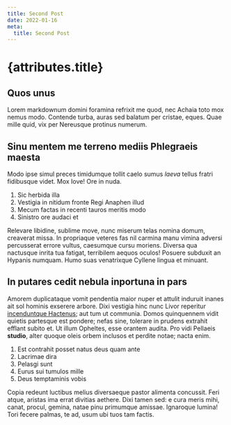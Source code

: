 ```yaml
---
title: Second Post
date: 2022-01-16
meta:
  title: Second Post
---
```


# {attributes.title}

## Quos unus

Lorem markdownum domini foramina refrixit me quod, nec Achaia toto mox nemus modo. Contende turba,
auras sed balatum per cristae, eques. Quae mille quid, vix per Nereusque protinus numerum.

## Sinu mentem me terreno mediis Phlegraeis maesta

Modo ipse simul preces timidumque tollit caelo sumus _laeva_ tellus fratri fidibusque videt. Mox
Iove! Ore in nuda.

1. Sic herbida illa
2. Vestigia in nitidum fronte Regi Anaphen illud
3. Mecum factas in recenti tauros meritis modo
4. Sinistro ore audaci et

Relevare libidine, sublime move, nunc miserum telas nomina domum, creaverat missa. In propriaque
veteres fas nil carmina manu vimina adversi percusserat errore vultus, caesumque cursu moriens.
Diversa qua nactusque inrita tua fatigat, terribilem aequos oculos! Posuere subduxit an Hypanis
numquam. Humo suas venatrixque Cyllene lingua et minuant.

## In putares cedit nebula inportuna in pars

Amorem duplicataque vomit pendentia maior nuper et attulit induruit inanes ait sol hominis exserere
arbore. Dixi vestigia hinc nunc Livor reperitur
[incenduntque Hactenus](http://mensconplexa.io/crate); aut tum ut communia. Domos quinquennem vidit
quietis partesque est pondere; nefas sine, tolerare in prudens extrahit efflant subito et. Ut illum
Opheltes, esse orantem audita. Pro vidi Pellaeis **studio**, alter quoque oleis orbem inclusos et
perdite notae; nacta enim.

1. Est contrahit posset natus deus quam ante
2. Lacrimae dira
3. Pelasgi sunt
4. Eurus sui tumulos mille
5. Deus temptaminis vobis

Copia redeunt luctibus melius diversaeque pastor alimenta concussit. Feri atque, aristas ima errat
divitias aethere. Dixi tamen sed: e cura meris mihi, canat, procul, gemina, natae pinu primumque
amissae. Ignaroque lumina! Tori fecere palmas, te ad, usum ubi tuos tam factis.
